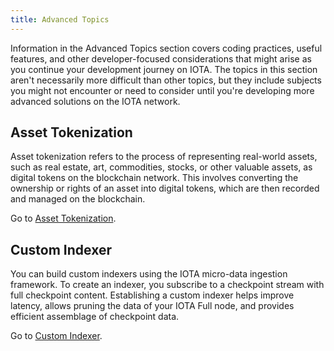 ```yaml
---
title: Advanced Topics
---
```



Information in the Advanced Topics section covers coding practices, useful features, and other developer-focused considerations that might arise as you continue your development journey on IOTA. The topics in this section aren't necessarily more difficult than other topics, but they include subjects you might not encounter or need to consider until you're developing more advanced solutions on the IOTA network.

## Asset Tokenization

Asset tokenization refers to the process of representing real-world assets, such as real estate, art, commodities, stocks, or other valuable assets, as digital tokens on the blockchain network. This involves converting the ownership or rights of an asset into digital tokens, which are then recorded and managed on the blockchain. 

Go to [Asset Tokenization](advanced/asset-tokenization.mdx).

## Custom Indexer

You can build custom indexers using the IOTA micro-data ingestion framework. To create an indexer, you subscribe to a checkpoint stream with full checkpoint content. Establishing a custom indexer helps improve latency, allows pruning the data of your IOTA Full node, and provides efficient assemblage of checkpoint data.

Go to [Custom Indexer](advanced/custom-indexer.mdx).

[//]: # ()
[//]: # (## Migrating to GraphQL )

[//]: # ()
[//]: # (See the Migrating to GraphQL guide to upgrade your smart contracts to use the GraphQL API.)

[//]: # ()
[//]: # (<MigrateToGraphql />)

[//]: # ()
[//]: # (Go to [Migrating to GraphQL]&#40;advanced/graphql-migration.mdx&#41;.)
